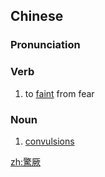 {{also|惊厥}}
==Chinese==
{{zh-forms|s=惊厥}}

===Pronunciation===
{{zh-pron
|m=jīngjué
|cat=v,n
}}

===Verb===
{{zh-verb}}

# to [[faint]] from fear

===Noun===
{{zh-noun}}

# [[convulsions]]

[[zh:驚厥]]